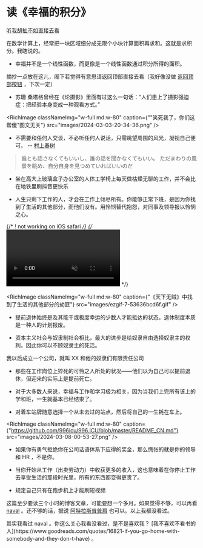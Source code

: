 # 读《幸福的积分》

[听我胡扯不如直接去看](https://1q43.blog/post/5322)

在数学计算上，经常把一块区域细分成无限个小块计算面积再求和。这就是求积分。我瞎说的。

- 幸福并不是一个线性函数，而更像是一个线性函数通过积分所得的面积。


摘抄一点放在这儿，阁下若觉得有意思请返回顶部直接去看（我好像没做 [返回顶部按钮](./how-i-build-this-blog.mdx#back-to-top) ，下次一定）

- 苏珊 桑塔格曾经在《论摄影》里面有过这么一句话：“人们患上了摄影强迫症：把经验本身变成一种观看方式。”

<RichImage classNameImg="w-full md:w-80" caption={"\"笑死我了，你们这帮傻\"图文无关"} src="images/2024-03-03-20-34-36.png" />

- 不需要和任何人交谈，不必听任何人说话，只需眺望周围的风光，凝视自己便可。 -- [村上春树](https://www.jstage.jst.go.jp/article/islcj/5/0/5_193/_pdf)

> 誰とも話さなくてもいいし、誰の話を聞かなくてもいい。
ただまわりの風景を眺め、自分自身を見つめていればいいのだ

- 坐在高大上玻璃盒子办公室的人体工学椅上每天做枯燥无聊的工作，并不会比在地铁里刷抖音更快乐

- 人生只剩下工作的人，才会在工作上倾尽所有。你能够正常下班，是因为你找到了生活的其他部分，而他们没有。用怜悯替代抱怨，对同事及领导报以怜悯之心。

{/* ! not working on iOS safari */}
{/* <video className='w-full h-auto md:w-80' autoPlay muted loop
playsinline webkit-playsinline={true}>
    <source src="videos/ezgif-7-53636bcd6f.mp4" type="video/mp4" />
Your browser does not support the video tag.
</video> */}

<RichImage classNameImg="w-full md:w-80" caption={"《天下无贼》中找到了生活的其他部分的劫匪"} src="images/ezgif-7-53636bcd6f.gif" />

- 提前退休始终是及其能干或极度幸运的少数人才能抵达的状态。退休制度本质是一种人的计划报废。

- 资本主义社会与奴隶制社会相比，最大的进步是给奴隶自由选择奴隶主的权利。因此你可以不顾奴隶主的死活。

<CSSEffect effect="hoverClear" > 
我以后成立一个公司，就叫 XX 和他的奴隶们有限责任公司
</CSSEffect>

- 那些在工作岗位上猝死的可怜之人所处的状况——他们以为自己可以提前退休，但迎来的实际上是提前死亡。

- 对于大多数人来说，幸福与工作和学习极为相关，因为当我们上完所有该上的学和班，一生就基本已经结束了。

- 对着车站牌随意选择一个从未去过的站点，然后将自己的一生耗在车上。

<RichImage classNameImg="w-full md:w-80" caption={"https://github.com/996icu/996.ICU/blob/master/README_CN.md"} src="images/2024-03-08-00-53-27.png" />

- 如果你有勇气拒绝你在公司话语体系下应得的奖金，那么慌张的就是你的领导和 HR ，不是你。

- 当你开始从工作（出卖劳动力）中收获更多的收入，这也意味着在你停止工作去享受生活的那段时光里，所有的东西都变得更贵了。

- 规定自己只有在跑步机上才能刷短视频

这篇至少要读三个小时的博客文章，可能要想一个多月。如果觉得不够，可以再看 [naval](https://www.navalmanack.com/almanack-of-naval-ravikant/table-of-contents) 。还不够的话，据说 [阿特拉斯耸耸肩](https://www.wikiwand.com/zh-cn/%E9%98%BF%E7%89%B9%E6%8B%89%E6%96%AF%E8%81%B3%E8%81%B3%E8%82%A9) 也可以。以上我都没看过。

<CSSEffect effect="hoverClear"  > 
其实我看过 naval 。你这么关心我看没看过，是不是喜欢我？ [我不喜欢不看书的人](https://www.goodreads.com/quotes/16821-if-you-go-home-with-somebody-and-they-don-t-have) 。
</CSSEffect>